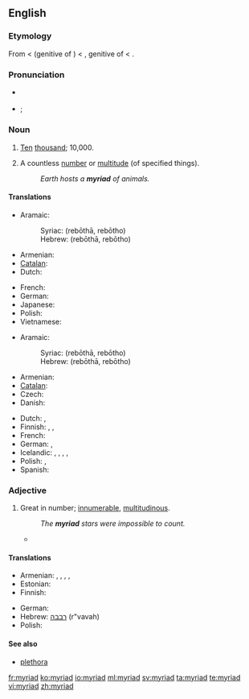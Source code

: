 {{was wotd|2009|September|5}}
==English==
{{wikipedia}}

===Etymology===
From {{etyl|fr}} {{term|myriade|lang=fr}} < {{etyl|LL.}} {{term|myrias|lang=la}} (genitive of {{term|myriadis|lang=la}}) < {{etyl|grc}} {{term|μυριάδος|sc=polytonic|tr=myriados|lang=grc}}, genitive of {{term|μυριάς|sc=polytonic|tr=myrias||number of 10,000|lang=grc}} < {{term|μύριος|sc=polytonic|tr=myrios||numberless, countless, infinite|lang=grc}}.

===Pronunciation===
* {{a|UK}} {{IPA|/ˈmɪɹiæd/|/ˈmɪɹɪəd/}}
* {{a|US}} {{IPA|/ˈmɪ.ɹi.æd/|/ˈmɪ.ɹi.əd/}}; {{SAMPA|/"mI.ri.{d/|/"mI.ri.@d/}}

===Noun===
{{en-noun}}

# {{context|now|_|historical}} [[ten|Ten]] [[thousand]]; 10,000.  {{defdate|from mid-16th c.}}
# A countless [[number]] or [[multitude]] (of specified things).
#: ''Earth hosts a '''myriad''' of animals.''

====Translations====
{{trans-top|ten thousand}}
* Aramaic:
*: Syriac: {{tø|arc|ܪܒܘܬܐ|f|sc=Syrc}} (rebōthā, rebōtho)
*: Hebrew: {{tø|arc|רבותא|f|sc=Hebr}} (rebōthā, rebōtho)
* Armenian: {{t+|hy|բյուր|tr=byur}}
* [[Catalan]]: {{t-|ca|miríada|f}}
* Dutch: {{t-|nl|myriade|f}}
{{trans-mid}}
* French: {{t+|fr|myriade|f}}
* German: {{t+|de|Myriade|f|s}}
* Japanese: {{t+|ja|万|tr=まん, man}}
* Polish: {{t|pl|miriada|f}}
* Vietnamese: {{t|vi|vạn|xs=Vietnamese}}
{{trans-bottom}}

{{trans-top|vast diversity or number}}
* Aramaic:
*: Syriac: {{tø|arc|ܪܒܘܬܐ|f|sc=Syrc}} (rebōthā, rebōtho)
*: Hebrew: {{tø|arc|רבותא|f|sc=Hebr}} (rebōthā, rebōtho)
* Armenian: {{t+|hy|բյուր|tr=byur}}
* [[Catalan]]: {{t-|ca|miríada|f}}
* Czech: {{t-|cs|myriáda|f}}
* Danish: {{t+|da|myriade|c}}
{{trans-mid}}
* Dutch: {{t|nl|een groot aantal}},  {{t-|nl|myriade|f}}
* Finnish: {{t+|fi|suunnaton}} {{t+|fi|määrä}}, {{t-|fi|myriadi}}, {{t-|fi|lukematon|alt=lukematon määrä}}
* French: {{t+|fr|myriade|f}}
* German: {{t-|de|Unmenge|f}}, {{t|de|Myriaden|f|p}}
* Icelandic: {{t|is|mýgrútur|m}}, {{t|is|urmull|f}}, {{t|is|ótal|n}}, {{t|is|ógrynni|n}}, {{t+|is|aragrúi|m}}
* Polish: {{t|pl|mnóstwo}},  {{t+|pl|masa}}
* Spanish: {{t-|es|miríada|f}}
{{trans-bottom}}

===Adjective===
{{en-adj|-}}

# Great in number; [[innumerable]], [[multitudinous]].
#: ''The '''myriad''' stars were impossible to count.''
#* {{quote-book|title=[[W:Huế|Wikipedia:Huế]] | year=2009 | passage= ''Roughly along the Perfume River from Huế lie '''myriad''' other monuments.''}}

====Translations====
{{trans-top|great in number}}
* Armenian: {{t|hy|բյուրավոր|tr=byuravor}},  {{t|hy|անթիվ|tr=ant’iv}},  {{t|hy|անհամար|tr=anhamar}},  {{t|hy|անհաշիվ|tr=anhašiv}},  {{t+|hy|բյուր|tr=byur}}
* Estonian: {{t-|et|loendamatu}}
* Finnish: {{t-|fi|lukematon}}
{{trans-mid}}
* German: {{t-|de|unzählig}}
* Hebrew: [[רבבה]] (r"vavah) {{f}}
* Polish: {{t|pl|niezliczony}}
{{trans-bottom}}

====See also====
* [[plethora]]

[[fr:myriad]]
[[ko:myriad]]
[[io:myriad]]
[[ml:myriad]]
[[sv:myriad]]
[[ta:myriad]]
[[te:myriad]]
[[vi:myriad]]
[[zh:myriad]]